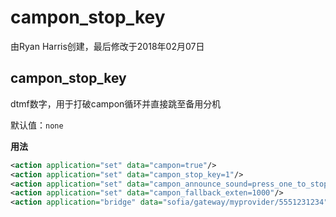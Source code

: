 # campon_stop_key

由Ryan Harris创建，最后修改于2018年02月07日

## campon_stop_key

dtmf数字，用于打破campon循环并直接跳至备用分机

默认值：`none`

**用法**

```xml
<action application="set" data="campon=true"/>
<action application="set" data="campon_stop_key=1"/>
<action application="set" data="campon_announce_sound=press_one_to_stop.wav"/>
<action application="set" data="campon_fallback_exten=1000"/>
<action application="bridge" data="sofia/gateway/myprovider/5551231234"/>
```